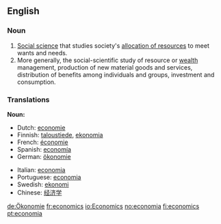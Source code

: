 ==English==
{{Wikipedia}}
{{cleanup}}
===Noun===

#[[w:Social sciences|Social science]] that studies society's [[allocation of resources]] to meet wants and needs.
#More generally, the social-scientific study of resource or [[wealth]] management, production of new material goods and services, distribution of benefits among individuals and groups, investment and consumption.

===Translations===
'''Noun:'''
{{top}}
*Dutch: [[economie]]
*Finnish: [[taloustiede]], [[ekonomia]]
*French: [[économie]]
*Spanish: [[economía]]
*German: [[ökonomie]] {{f}}
{{mid}}
*Italian: [[economia]] {{f}}
*Portuguese: [[economia]]
*Swedish: [[ekonomi]]
*Chinese: [[经济学]]
{{bottom}}

[[de:Ökonomie]]
[[fr:economics]]
[[io:Economics]]
[[no:economia]]
[[fi:economics]]
[[pt:economia]]